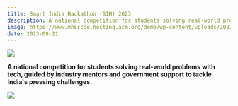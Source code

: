 ```yaml
---
title: Smart India Hackathon (SIH) 2023
description: A national competition for students solving real-world problems with tech, guided by industry mentors and government support to tackle India's pressing challenges.
image: https://www.mhsscoe.hosting.acm.org/demo/wp-content/uploads/2023/09/7x4-Standee-SIH-Official_page-0001-768x460.jpg
date: 2023-09-21
---
```


![](https://www.mhsscoe.hosting.acm.org/demo/wp-content/uploads/elementor/thumbs/A3-POSTER-SIH_page-0001-scaled-qcqveaktuoyqa183zhe5706k6owcg0pn600eb9ujbe.jpg)

**A national competition for students solving real-world problems with tech, guided by industry mentors and government support to tackle India's pressing challenges.**

![](https://www.mhsscoe.hosting.acm.org/demo/wp-content/uploads/2023/09/7x4-Standee-SIH-Official_page-0001-768x460.jpg)